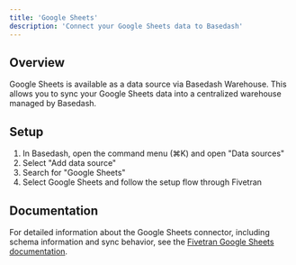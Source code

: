```yaml
---
title: 'Google Sheets'
description: 'Connect your Google Sheets data to Basedash'
---
```


## Overview

Google Sheets is available as a data source via Basedash Warehouse. This allows you to sync your Google Sheets data into a centralized warehouse managed by Basedash.

## Setup

1. In Basedash, open the command menu (⌘K) and open "Data sources"
2. Select "Add data source"
3. Search for "Google Sheets"
4. Select Google Sheets and follow the setup flow through Fivetran

## Documentation

For detailed information about the Google Sheets connector, including schema information and sync behavior, see the [Fivetran Google Sheets documentation](https://fivetran.com/docs/connectors/files/google-sheets).
